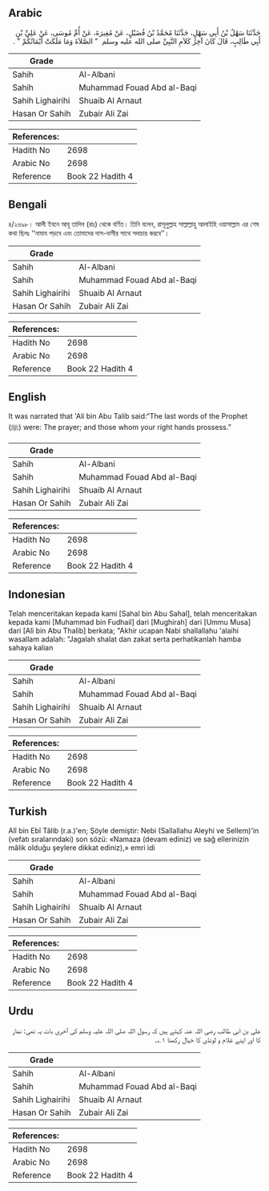 ## Arabic


<div dir="rtl" lang="ar" style={{fontSize:'larger',backgroundColor:'#f8f9fa',padding:20}}>
حَدَّثَنَا سَهْلُ بْنُ أَبِي سَهْلٍ، حَدَّثَنَا مُحَمَّدُ بْنُ فُضَيْلٍ، عَنْ مُغِيرَةَ، عَنْ أُمِّ مُوسَى، عَنْ عَلِيِّ بْنِ أَبِي طَالِبٍ، قَالَ كَانَ آخِرُ كَلاَمِ النَّبِيِّ صلى الله عليه وسلم ‏ "‏ الصَّلاَةَ وَمَا مَلَكَتْ أَيْمَانُكُمْ ‏"‏ ‏.‏
</div>
<div style={{backgroundColor:'#f8f9fa',padding:20, marginBottom: 10}}><table> <thead> <tr> <th>Grade</th> <th></th> </tr> </thead> <tbody> <tr><td>Sahih</td><td>Al-Albani</td></tr><tr><td>Sahih</td><td>Muhammad Fouad Abd al-Baqi</td></tr><tr><td>Sahih Lighairihi</td><td>Shuaib Al Arnaut</td></tr><tr><td>Hasan Or Sahih</td><td>Zubair Ali Zai</td></tr></tbody></table><table> <thead> <tr> <th>References:</th> <th></th> </tr> </thead> <tbody><tr><td>Hadith No</td><td>2698</td></tr><tr><td>Arabic No</td><td>2698</td></tr><tr><td>Reference</td><td>Book 22 Hadith 4</td></tr></tbody></table></div>

## Bengali


<div dir="ltr" lang="bn" style={{fontSize:'larger',backgroundColor:'#f8f9fa',padding:20}}>
৪/২৬৯৮। আলী ইবনে আবূ তালিব (রাঃ) থেকে বর্ণিত। তিনি বলেন, রাসূলুল্লাহ সাল্লাল্লাহু আলাইহি ওয়াসাল্লাম এর শেষ কথা ছিলঃ ‘‘নামায পড়বে এবং তোমাদের দাস-দাসীর সাথে সদাচার করবে’’।
</div>
<div style={{backgroundColor:'#f8f9fa',padding:20, marginBottom: 10}}><table> <thead> <tr> <th>Grade</th> <th></th> </tr> </thead> <tbody> <tr><td>Sahih</td><td>Al-Albani</td></tr><tr><td>Sahih</td><td>Muhammad Fouad Abd al-Baqi</td></tr><tr><td>Sahih Lighairihi</td><td>Shuaib Al Arnaut</td></tr><tr><td>Hasan Or Sahih</td><td>Zubair Ali Zai</td></tr></tbody></table><table> <thead> <tr> <th>References:</th> <th></th> </tr> </thead> <tbody><tr><td>Hadith No</td><td>2698</td></tr><tr><td>Arabic No</td><td>2698</td></tr><tr><td>Reference</td><td>Book 22 Hadith 4</td></tr></tbody></table></div>

## English


<div dir="ltr" lang="en" style={{fontSize:'larger',backgroundColor:'#f8f9fa',padding:20}}>
It was narrated that 'Ali bin Abu Talib said:“The last words of the Prophet (ﷺ) were: The prayer; and those whom your right hands prossess.”
</div>
<div style={{backgroundColor:'#f8f9fa',padding:20, marginBottom: 10}}><table> <thead> <tr> <th>Grade</th> <th></th> </tr> </thead> <tbody> <tr><td>Sahih</td><td>Al-Albani</td></tr><tr><td>Sahih</td><td>Muhammad Fouad Abd al-Baqi</td></tr><tr><td>Sahih Lighairihi</td><td>Shuaib Al Arnaut</td></tr><tr><td>Hasan Or Sahih</td><td>Zubair Ali Zai</td></tr></tbody></table><table> <thead> <tr> <th>References:</th> <th></th> </tr> </thead> <tbody><tr><td>Hadith No</td><td>2698</td></tr><tr><td>Arabic No</td><td>2698</td></tr><tr><td>Reference</td><td>Book 22 Hadith 4</td></tr></tbody></table></div>

## Indonesian


<div dir="ltr" lang="id" style={{fontSize:'larger',backgroundColor:'#f8f9fa',padding:20}}>
Telah menceritakan kepada kami [Sahal bin Abu Sahal], telah menceritakan kepada kami [Muhammad bin Fudhail] dari [Mughirah] dari [Ummu Musa] dari [Ali bin Abu Thalib] berkata; "Akhir ucapan Nabi shallallahu 'alaihi wasallam adalah: "Jagalah shalat dan zakat serta perhatikanlah hamba sahaya kalian
</div>
<div style={{backgroundColor:'#f8f9fa',padding:20, marginBottom: 10}}><table> <thead> <tr> <th>Grade</th> <th></th> </tr> </thead> <tbody> <tr><td>Sahih</td><td>Al-Albani</td></tr><tr><td>Sahih</td><td>Muhammad Fouad Abd al-Baqi</td></tr><tr><td>Sahih Lighairihi</td><td>Shuaib Al Arnaut</td></tr><tr><td>Hasan Or Sahih</td><td>Zubair Ali Zai</td></tr></tbody></table><table> <thead> <tr> <th>References:</th> <th></th> </tr> </thead> <tbody><tr><td>Hadith No</td><td>2698</td></tr><tr><td>Arabic No</td><td>2698</td></tr><tr><td>Reference</td><td>Book 22 Hadith 4</td></tr></tbody></table></div>

## Turkish


<div dir="ltr" lang="tr" style={{fontSize:'larger',backgroundColor:'#f8f9fa',padding:20}}>
Alî bin Ebî Tâlib (r.a.)'en; Şöyle demiştir: Nebi (Sallallahu Aleyhi ve Sellem)'in (vefatı sıralarındaki) son sözü: «Namaza (devam ediniz) ve sağ ellerinizin mâlik olduğu şeylere dikkat ediniz),» emri idi
</div>
<div style={{backgroundColor:'#f8f9fa',padding:20, marginBottom: 10}}><table> <thead> <tr> <th>Grade</th> <th></th> </tr> </thead> <tbody> <tr><td>Sahih</td><td>Al-Albani</td></tr><tr><td>Sahih</td><td>Muhammad Fouad Abd al-Baqi</td></tr><tr><td>Sahih Lighairihi</td><td>Shuaib Al Arnaut</td></tr><tr><td>Hasan Or Sahih</td><td>Zubair Ali Zai</td></tr></tbody></table><table> <thead> <tr> <th>References:</th> <th></th> </tr> </thead> <tbody><tr><td>Hadith No</td><td>2698</td></tr><tr><td>Arabic No</td><td>2698</td></tr><tr><td>Reference</td><td>Book 22 Hadith 4</td></tr></tbody></table></div>

## Urdu


<div dir="rtl" lang="ur" style={{fontSize:'larger',backgroundColor:'#f8f9fa',padding:20}}>
علی بن ابی طالب رضی اللہ عنہ کہتے ہیں کہ رسول اللہ صلی اللہ علیہ وسلم کی آخری بات یہ تھی: نماز کا اور اپنے غلام و لونڈی کا خیال رکھنا ۱؎۔
</div>
<div style={{backgroundColor:'#f8f9fa',padding:20, marginBottom: 10}}><table> <thead> <tr> <th>Grade</th> <th></th> </tr> </thead> <tbody> <tr><td>Sahih</td><td>Al-Albani</td></tr><tr><td>Sahih</td><td>Muhammad Fouad Abd al-Baqi</td></tr><tr><td>Sahih Lighairihi</td><td>Shuaib Al Arnaut</td></tr><tr><td>Hasan Or Sahih</td><td>Zubair Ali Zai</td></tr></tbody></table><table> <thead> <tr> <th>References:</th> <th></th> </tr> </thead> <tbody><tr><td>Hadith No</td><td>2698</td></tr><tr><td>Arabic No</td><td>2698</td></tr><tr><td>Reference</td><td>Book 22 Hadith 4</td></tr></tbody></table></div>